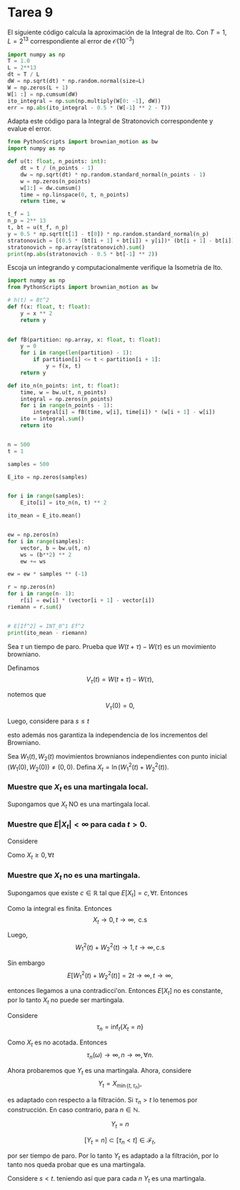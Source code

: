 # Tarea 9

::: {#exr-1}

El siguiente código calcula la aproximación de la Integral de Ito. Con $T= 1$, $L=2^{13}$ correspondiente al error de $\mathcal{O}(10^{-3})$  

```{python}
import numpy as np
T = 1.0
L = 2**13
dt = T / L
dW = np.sqrt(dt) * np.random.normal(size=L)
W = np.zeros(L + 1)
W[1 :] = np.cumsum(dW)
ito_integral = np.sum(np.multiply(W[0: -1], dW))
err = np.abs(ito_integral - 0.5 * (W[-1] ** 2 - T))
```

Adapta este código para la Integral de Stratonovich correspondente y evalue el error. 

:::


```{python}
from PythonScripts import brownian_motion as bw
import numpy as np

def u(t: float, n_points: int):
    dt = t / (n_points - 1)
    dw = np.sqrt(dt) * np.random.standard_normal(n_points - 1)
    w = np.zeros(n_points)
    w[1:] = dw.cumsum()
    time = np.linspace(0, t, n_points)
    return time, w

t_f = 1
n_p = 2** 13
t, bt = u(t_f, n_p)
y = 0.5 * np.sqrt(t[1] - t[0]) * np.random.standard_normal(n_p)
stratonovich = [(0.5 * (bt[i + 1] + bt[i]) + y[i])* (bt[i + 1] - bt[i]) for i in range(n_p - 1)]
stratonovich = np.array(stratonovich).sum()
print(np.abs(stratonovich - 0.5 * bt[-1] ** 2))
```

::: {#exr-2}

Escoja un integrando y computacionalmente verifique la Isometría de Ito. 

:::

```{python}
import numpy as np
from PythonScripts import brownian_motion as bw

# h(t) = Bt^2
def f(x: float, t: float):
    y = x ** 2
    return y
     

def fB(partition: np.array, x: float, t: float):
    y = 0
    for i in range(len(partition) - 1):
        if partition[i] <= t < partition[i + 1]:
            y = f(x, t)
    return y

def ito_n(n_points: int, t: float):
    time, w = bw.u(t, n_points)
    integral = np.zeros(n_points)
    for i in range(n_points - 1):
        integral[i] = fB(time, w[i], time[i]) * (w[i + 1] - w[i])
    ito = integral.sum()
    return ito


n = 500
t = 1

samples = 500

E_ito = np.zeros(samples)


for i in range(samples):
    E_ito[i] = ito_n(n, t) ** 2

ito_mean = E_ito.mean()


ew = np.zeros(n)
for i in range(samples):
    vector, b = bw.u(t, n)
    ws = (b**2) ** 2
    ew += ws

ew = ew * samples ** (-1)

r = np.zeros(n)
for i in range(n- 1):
    r[i] = ew[i] * (vector[i + 1] - vector[i])
riemann = r.sum()


# E[If^2] = INT_0^1 Ef^2
print(ito_mean - riemann)

```


::: {#exr-3}
Sea $\tau$ un tiempo de paro. Prueba que $W\left(t+\tau\right)-W\left(\tau\right)$
es un movimiento browniano. 
:::

Definamos 
$$
V_{\tau}\left(t\right)=W\left(t+\tau\right)-W\left(\tau\right),
$$

notemos que 
$$
V_{\tau}\left(0\right)=0,
$$

Luego, considere para $s\leq t$
\begin{align*}
V_{\tau}\left(t\right)-V_{\tau}\left(s\right) & =W\left(t+\tau\right)-W\left(\tau\right)-\left[W\left(s+\tau\right)-W\left(\tau\right)\right]\\
 & =W\left(t+\tau\right)-W\left(s+\tau\right)\sim N\left(0,t-s\right),
\end{align*}

esto además nos garantiza la independencia de los incrementos del
Browniano. 

::: {#exr-4}
Sea $W_{1}\left(t\right),W_{2}\left(t\right)$ movimientos brownianos
independientes con punto inicial $\left(W_{1}\left(0\right),W_{2}\left(0\right)\right)\neq\left(0,0\right)$.
Defina $X_{t}=\ln\left(W_{1}^{2}\left(t\right)+W_{2}^{2}\left(t\right)\right).$
:::

### Muestre que $X_{t}$ es una martingala local.

Supongamos que $X_{t}$ NO es una martingala local. 

### Muestre que $E\left|X_{t}\right|<\infty$ para cada $t>0$.

Considere 
\begin{align*}
X_{t} & =\ln\left(W_{1}^{2}\left(t\right)+W_{2}^{2}\left(t\right)\right),\\
\exp\left(X_{t}\right) & =W_{1}^{2}\left(t\right)+W_{2}^{2}\left(t\right).
\end{align*}

\begin{align*}
E\left[\exp\left(X_{t}\right)\right] & =E\left[W_{1}^{2}\left(t\right)\right]+E\left[W_{2}^{2}\left(t\right)\right]\\
 & =2t,
\end{align*}

Como $X_{t}\geq0,\forall t$ 
\begin{align*}
X_{t} & \le\exp\left(X_{t}\right)\\
E\left[X_{t}\right] & \leq2t<\infty,\forall t
\end{align*}


### Muestre que $X_{t}$ no es una martingala.

Supongamos que existe $c\in\mathbb{R}$ tal que $E\left[X_{t}\right]=c,\forall t$.
Entonces 
\begin{align*}
E\left[\ln\left(W_{1}^{2}\left(t\right)+W_{2}^{2}\left(t\right)\right)\right] & =c\\
\int_{0}^{\infty}\ln\left(W_{1}^{2}\left(t\right)+W_{2}^{2}\left(t\right)\right)\mathrm{d}\mathcal{P} & =c,
\end{align*}

Como la integral es finita. Entonces 
$$
X_{t}\to0,t\to\infty,\text{ c.s}
$$

Luego, 
$$
W_{1}^{2}\left(t\right)+W_{2}^{2}\left(t\right)\to1,t\to\infty,\text{c.s}
$$

Sin embargo 
$$
E\left[W_{1}^{2}\left(t\right)+W_{2}^{2}\left(t\right)\right]=2t\to\infty,t\to\infty,
$$

entonces llegamos a una contradicci\'on. Entonces $E\left[X_{t}\right]$
no es constante, por lo tanto $X_{t}$ no puede ser martingala. 

Considere 
$$
\tau_{n}=\inf_{t}\left\{ X_{t}=n\right\} 
$$

Como $X_{t}$ es no acotada. Entonces 
$$
\tau_{n}\left(\omega\right)\to\infty,n\to\infty,\forall n.
$$

Ahora probaremos que $Y_t$ es una martingala. Ahora, considere 
$$
Y_{t}=X_{\min\left\{ t,\tau_{n}\right\} },
$$

es adaptado con respecto a la filtración. Si $\tau_{n}>t$ lo tenemos
por construcción. En caso contrario, para $n\in\mathbb{N}$. 

$$
Y_{t}=n
$$

$$
\left[Y_{t}=n\right]\subset\left[\tau_{n}<t\right]\in\mathcal{F}_{t},
$$

por ser tiempo de paro. Por lo tanto $Y_{t}$ es adaptado a la filtración,
por lo tanto nos queda probar que es una martingala. 

Considere $s<t$. 
\begin{align*}
E\left[Y_{t}\mid\mathcal{F}_{s}\right] & =E\left[X_{\min\left\{ t,\tau_{n}\right\} }\mid\mathcal{F}_{s}\right]\\
 & =E\left[X_{t}1_{[t<\tau_{n}]}\left(t\right)\mid\mathcal{F}_{s}\right]+E\left[X_{t}1_{\left[\tau_{n}\leq t\right]}\left(t\right)\mid\mathcal{F}_{s}\right]\\
 & =E\left[X_{s}1_{[s<\tau_{n}]}\left(t\right)\mid\mathcal{F}_{s}\right]+E\left[X_{\tau_{n}}1_{\left[\tau_{n}\leq t\right]}\left(t\right)\mid\mathcal{F}_{s}\right]\\
 & =X_{s}1_{[s<\tau_{n}]}\left(t\right)+X_{\tau_{n}}1_{\left[\tau_{n}\leq s\right]}\left(s\right)\\
 & =Y_{s},
\end{align*}
teniendo así que para cada $n$ $Y_{t}$ es una martingala. 

